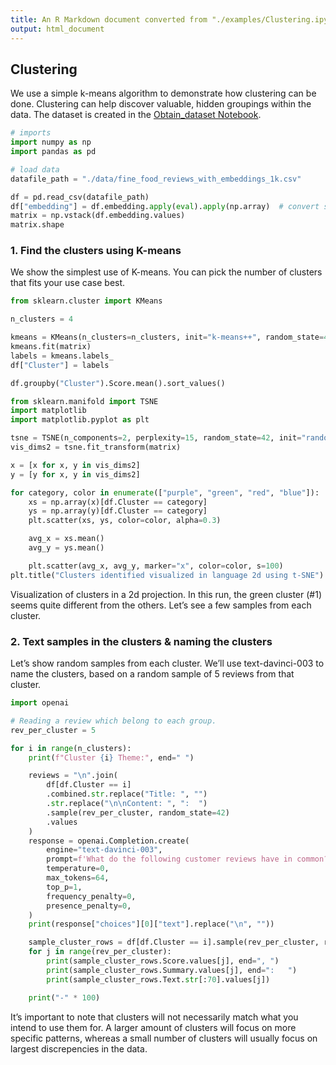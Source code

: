 ```yaml
---
title: An R Markdown document converted from "./examples/Clustering.ipynb"
output: html_document
---
```


## Clustering

We use a simple k-means algorithm to demonstrate how clustering can be done. Clustering can help discover valuable, hidden groupings within the data. The dataset is created in the [Obtain_dataset Notebook](Obtain_dataset.ipynb).

```python
# imports
import numpy as np
import pandas as pd

# load data
datafile_path = "./data/fine_food_reviews_with_embeddings_1k.csv"

df = pd.read_csv(datafile_path)
df["embedding"] = df.embedding.apply(eval).apply(np.array)  # convert string to numpy array
matrix = np.vstack(df.embedding.values)
matrix.shape
```

### 1. Find the clusters using K-means

We show the simplest use of K-means. You can pick the number of clusters that fits your use case best.

```python
from sklearn.cluster import KMeans

n_clusters = 4

kmeans = KMeans(n_clusters=n_clusters, init="k-means++", random_state=42)
kmeans.fit(matrix)
labels = kmeans.labels_
df["Cluster"] = labels

df.groupby("Cluster").Score.mean().sort_values()
```

```python
from sklearn.manifold import TSNE
import matplotlib
import matplotlib.pyplot as plt

tsne = TSNE(n_components=2, perplexity=15, random_state=42, init="random", learning_rate=200)
vis_dims2 = tsne.fit_transform(matrix)

x = [x for x, y in vis_dims2]
y = [y for x, y in vis_dims2]

for category, color in enumerate(["purple", "green", "red", "blue"]):
    xs = np.array(x)[df.Cluster == category]
    ys = np.array(y)[df.Cluster == category]
    plt.scatter(xs, ys, color=color, alpha=0.3)

    avg_x = xs.mean()
    avg_y = ys.mean()

    plt.scatter(avg_x, avg_y, marker="x", color=color, s=100)
plt.title("Clusters identified visualized in language 2d using t-SNE")
```

Visualization of clusters in a 2d projection. In this run, the green cluster (#1) seems quite different from the others. Let's see a few samples from each cluster.

### 2. Text samples in the clusters & naming the clusters

Let's show random samples from each cluster. We'll use text-davinci-003 to name the clusters, based on a random sample of 5 reviews from that cluster.

```python
import openai

# Reading a review which belong to each group.
rev_per_cluster = 5

for i in range(n_clusters):
    print(f"Cluster {i} Theme:", end=" ")

    reviews = "\n".join(
        df[df.Cluster == i]
        .combined.str.replace("Title: ", "")
        .str.replace("\n\nContent: ", ":  ")
        .sample(rev_per_cluster, random_state=42)
        .values
    )
    response = openai.Completion.create(
        engine="text-davinci-003",
        prompt=f'What do the following customer reviews have in common?\n\nCustomer reviews:\n"""\n{reviews}\n"""\n\nTheme:',
        temperature=0,
        max_tokens=64,
        top_p=1,
        frequency_penalty=0,
        presence_penalty=0,
    )
    print(response["choices"][0]["text"].replace("\n", ""))

    sample_cluster_rows = df[df.Cluster == i].sample(rev_per_cluster, random_state=42)
    for j in range(rev_per_cluster):
        print(sample_cluster_rows.Score.values[j], end=", ")
        print(sample_cluster_rows.Summary.values[j], end=":   ")
        print(sample_cluster_rows.Text.str[:70].values[j])

    print("-" * 100)
```

It's important to note that clusters will not necessarily match what you intend to use them for. A larger amount of clusters will focus on more specific patterns, whereas a small number of clusters will usually focus on largest discrepencies in the data.

